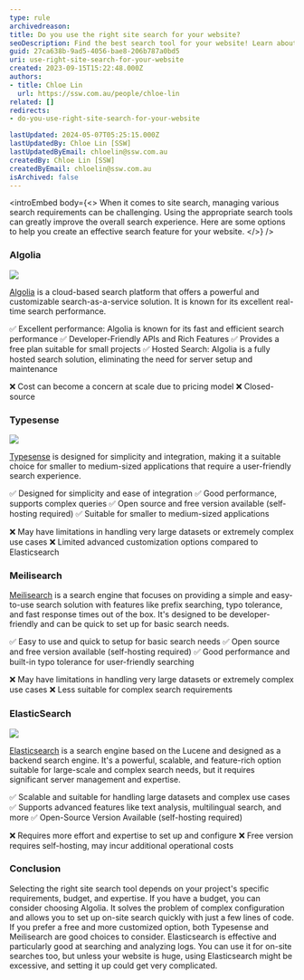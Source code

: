 ```yaml
---
type: rule
archivedreason:
title: Do you use the right site search for your website?
seoDescription: Find the best search tool for your website! Learn about Algolia, Typesense, Meilisearch, and Elasticsearch. They help make searching on your site better. Choose the one that's right for you. It's important for happy users and easy browsing
guid: 27ca638b-9ad5-4056-bae8-206b787a0bd5
uri: use-right-site-search-for-your-website
created: 2023-09-15T15:22:48.000Z
authors:
- title: Chloe Lin
  url: https://ssw.com.au/people/chloe-lin
related: []
redirects:
- do-you-use-right-site-search-for-your-website

lastUpdated: 2024-05-07T05:25:15.000Z
lastUpdatedBy: Chloe Lin [SSW]
lastUpdatedByEmail: chloelin@ssw.com.au
createdBy: Chloe Lin [SSW]
createdByEmail: chloelin@ssw.com.au
isArchived: false
---
```



<introEmbed
  body={<>
When it comes to site search, managing various search requirements can be challenging. Using the appropriate search tools can greatly improve the overall search experience. Here are some options to help you create an effective search feature for your website.
  </>}
/>
### Algolia

![](/uploads/rules/use-right-site-search-for-your-website/algolia.png)

[Algolia](https://www.algolia.com/) is a cloud-based search platform that offers a powerful and customizable search-as-a-service solution. It is known for its excellent real-time search performance.

✅ Excellent performance: Algolia is known for its fast and efficient search performance
✅ Developer-Friendly APIs and Rich Features
✅ Provides a free plan suitable for small projects
✅ Hosted Search: Algolia is a fully hosted search solution, eliminating the need for server setup and maintenance

❌ Cost can become a concern at scale due to pricing model
❌ Closed-source

### Typesense

![](https://typesense.org/favicon.png)

[Typesense](https://typesense.org/) is designed for simplicity and integration, making it a suitable choice for smaller to medium-sized applications that require a user-friendly search experience.

✅ Designed for simplicity and ease of integration
✅ Good performance, supports complex queries
✅ Open source and free version available (self-hosting required)
✅ Suitable for smaller to medium-sized applications

❌ May have limitations in handling very large datasets or extremely complex use cases
❌ Limited advanced customization options compared to Elasticsearch

### Meilisearch

<youtubeEmbed url="https://www.youtube.com/watch?v=0h7u6we_8sg&t=463s" description="Video: Next Generation Search Engine with Meilisearch (15 min)" />

[Meilisearch](https://www.meilisearch.com/) is a search engine that focuses on providing a simple and easy-to-use search solution with features like prefix searching, typo tolerance, and fast response times out of the box. It's designed to be developer-friendly and can be quick to set up for basic search needs.

✅ Easy to use and quick to setup for basic search needs
✅ Open source and free version available (self-hosting required)
✅ Good performance and built-in typo tolerance for user-friendly searching

❌ May have limitations in handling very large datasets or extremely complex use cases
❌ Less suitable for complex search requirements

### ElasticSearch

![](/uploads/rules/use-right-site-search-for-your-website/elasticsearch.png)

[Elasticsearch](https://www.elastic.co/) is a search engine based on the Lucene and designed as a backend search engine. It's a powerful, scalable, and feature-rich option suitable for large-scale and complex search needs, but it requires significant server management and expertise.

✅ Scalable and suitable for handling large datasets and complex use cases
✅ Supports advanced features like text analysis, multilingual search, and more
✅ Open-Source Version Available (self-hosting required)

❌ Requires more effort and expertise to set up and configure
❌ Free version requires self-hosting, may incur additional operational costs

### Conclusion

Selecting the right site search tool depends on your project's specific requirements, budget, and expertise.
If you have a budget, you can consider choosing Algolia. It solves the problem of complex configuration and allows you to set up on-site search quickly with just a few lines of code.
If you prefer a free and more customized option, both Typesense and Meilisearch are good choices to consider.
Elasticsearch is effective and particularly good at searching and analyzing logs. You can use it for on-site searches too, but unless your website is huge, using Elasticsearch might be excessive, and setting it up could get very complicated.
